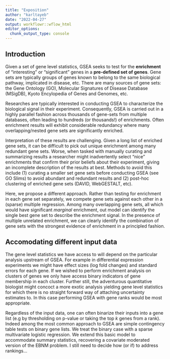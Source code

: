```yaml
---
title: "Exposition"
author: "karltayeb"
date: "2022-04-27"
output: workflowr::wflow_html
editor_options:
  chunk_output_type: console
---
```


## Introduction

Given a set of gene level statistics, GSEA seeks to test for the **enrichment** of "interesting" or "significant" genes in a **pre-defined set of genes**. Gene sets are typically groups of genes known to belong to the same biological pathway, implicated in disease, etc. There are many sources of gene sets: the Gene Ontology (GO), Molecular Signatures of Disease Database (MSigDB), Kyoto Encylopedia of Genes and Genomes, etc.

Researches are typically interested in conducting GSEA to characterize the biological signal in their experiment. Consequently, GSEA is carried out in a highly parallel fashion across thousands of gene-sets from multiple databases, often leading to hundreds (or thousands!) of enrichments. Often enrichment results will exhibit considerable redundancy where many overlapping/nested gene sets are significantly enriched.

Interpretation of these results are challenging. Given a long list of enriched gene sets, it can be difficult to pick out unique enrichment among many redundant gene sets. Worse, when tasked with manually curating and summarizing results a researcher might inadvertently select "nice" enrichments that confirm their prior beliefs about their experiment, giving an incomplete description of the results at best. Methods to avoid this include (1) curating a smaller set gene sets before conducting GSEA (see GO Slims) to avoid abundant and redundant results and (2) post-hoc clustering of enriched gene sets (DAVID, WebGESTALT, etc).

Here, we propose a different approach. Rather than testing for enrichment in each gene set separately, we compete gene sets against each other in a (sparse) multiple regression. Among many overlapping gene sets, all which would have significant *marginal* enrichment, out model can identify the single best gene set to describe the enrichment signal. In the presence of multiple unrelated enrichment, we can clearly identify the combination of gene sets with the strongest evidence of enrichment in a principled fashion.


## Accomodating different input data

The gene level statistics we have access to will depend on the particular analysis upstream of GSEA. For example in differential expression experiments we might have effect sizes (log fold changes) and standard errors for each gene. If we wished to perform enrichment analysis on clusters of genes we only have access binary indicators of gene membership in each cluster. Further still, the adventurous quantitative biologist might concoct a more exotic analysis yielding gene level statistics for which there is no straight forward way of attaching uncertainty estimates to. In this case performing GSEA with gene ranks would be most appropriate.

Regardless of the input data, one can often binarize their inputs into a gene list (e.g by thresholding on p-value or taking the top $k$ genes from a rank). Indeed among the most common approach to GSEA are simple contingency table tests on binary gene lists. We treat the binary case with a sparse multivariate logistic regression. We extend this basic model to accommodate summary statistics, recovering a covariate moderated version of the EBNM problem. I still need to decide how (or if) to address rankings...
